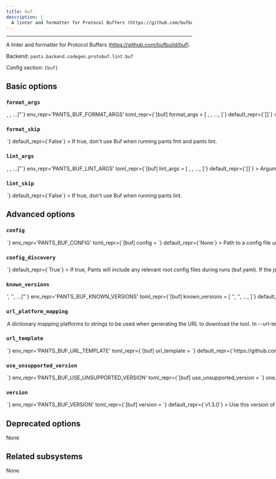 ```yaml
---
title: buf
description: |
  A linter and formatter for Protocol Buffers (https://github.com/bufbuild/buf).
---
```



---

A linter and formatter for Protocol Buffers (https://github.com/bufbuild/buf).

Backend: <span className="color--primary">`pants.backend.codegen.protobuf.lint.buf`</span>

Config section: <span className="color--primary">`[buf]`</span>

<span className={styles.options}>

## Basic options

### `format_args`

<Option
  cli_repr={`--buf-format-args="[<shell_str>, <shell_str>, ...]"`}
  env_repr='PANTS_BUF_FORMAT_ARGS'
  toml_repr={`[buf]
format_args = [
    <shell_str>,
    <shell_str>,
    ...,
]`}
  default_repr={`[]`}
>

Arguments to pass directly to Buf, e.g. `--buf-args='--error-format json'`.

</Option>

### `format_skip`

<Option
  cli_repr={`--[no-]buf-format-skip`}
  env_repr='PANTS_BUF_FORMAT_SKIP'
  toml_repr={`[buf]
format_skip = <bool>`}
  default_repr={`False`}
>

If true, don&#x27;t use Buf when running `pants fmt` and `pants lint`.

</Option>

### `lint_args`

<Option
  cli_repr={`--buf-lint-args="[<shell_str>, <shell_str>, ...]"`}
  env_repr='PANTS_BUF_LINT_ARGS'
  toml_repr={`[buf]
lint_args = [
    <shell_str>,
    <shell_str>,
    ...,
]`}
  default_repr={`[]`}
>

Arguments to pass directly to Buf, e.g. `--buf-args='--error-format json'`.

</Option>

### `lint_skip`

<Option
  cli_repr={`--[no-]buf-lint-skip`}
  env_repr='PANTS_BUF_LINT_SKIP'
  toml_repr={`[buf]
lint_skip = <bool>`}
  default_repr={`False`}
>

If true, don&#x27;t use Buf when running `pants lint`.

</Option>

## Advanced options

### `config`

<Option
  cli_repr={`--buf-config=<file_option>`}
  env_repr='PANTS_BUF_CONFIG'
  toml_repr={`[buf]
config = <file_option>`}
  default_repr={`None`}
>

Path to a config file understood by Buf (https://docs.buf.build/configuration/overview).

Setting this option will disable `[buf].config_discovery`. Use this option if the config is located in a non-standard location.

</Option>

### `config_discovery`

<Option
  cli_repr={`--[no-]buf-config-discovery`}
  env_repr='PANTS_BUF_CONFIG_DISCOVERY'
  toml_repr={`[buf]
config_discovery = <bool>`}
  default_repr={`True`}
>

If true, Pants will include any relevant root config files during runs (`buf.yaml`). If the json format is preferred, the path to the `buf.json` file should be provided in the config option.

Use `[buf].config` instead if your config is in a non-standard location.

</Option>

### `known_versions`

<Option
  cli_repr={`--buf-known-versions="['<str>', '<str>', ...]"`}
  env_repr='PANTS_BUF_KNOWN_VERSIONS'
  toml_repr={`[buf]
known_versions = [
    '<str>',
    '<str>',
    ...,
]`}
  default_repr={`[\n  "v1.3.0|linux_arm64 |fbfd53c501451b36900247734bfa4cbe86ae05d0f51bc298de8711d5ee374ee5|13940828",\n  "v1.3.0|linux_x86_64|e29c4283b1cd68ada41fa493171c41d7605750d258fcd6ecdf692a63fae95213|15267162",\n  "v1.3.0|macos_arm64 |147985d7f2816a545792e38b26178ff4027bf16cd3712f6e387a4e3692a16deb|15391890",\n  "v1.3.0|macos_x86_64|3b6bd2e5a5dd758178aee01fb067261baf5d31bfebe93336915bfdf7b21928c4|15955291"\n]`}
>

Known versions to verify downloads against.

Each element is a pipe-separated string of `version|platform|sha256|length` or
`version|platform|sha256|length|url_override`, where:

- `version` is the version string
- `platform` is one of `[linux_arm64,linux_x86_64,macos_arm64,macos_x86_64]`
- `sha256` is the 64-character hex representation of the expected sha256
  digest of the download file, as emitted by `shasum -a 256`
- `length` is the expected length of the download file in bytes, as emitted by
  `wc -c`
- (Optional) `url_override` is a specific url to use instead of the normally
  generated url for this version

E.g., `3.1.2|macos_x86_64|6d0f18cd84b918c7b3edd0203e75569e0c7caecb1367bbbe409b44e28514f5be|42813`.
and `3.1.2|macos_arm64 |aca5c1da0192e2fd46b7b55ab290a92c5f07309e7b0ebf4e45ba95731ae98291|50926|https://example.mac.org/bin/v3.1.2/mac-aarch64-v3.1.2.tgz`.

Values are space-stripped, so pipes can be indented for readability if necessary.

</Option>

### `url_platform_mapping`

<Option
  cli_repr={`--buf-url-platform-mapping="{'key1': val1, 'key2': val2, ...}"`}
  env_repr='PANTS_BUF_URL_PLATFORM_MAPPING'
  toml_repr={`[buf.url_platform_mapping]
key1 = val1
key2 = val2
...`}
  default_repr={`{\n  "linux_arm64": "Linux-aarch64",\n  "linux_x86_64": "Linux-x86_64",\n  "macos_arm64": "Darwin-arm64",\n  "macos_x86_64": "Darwin-x86_64"\n}`}
>

A dictionary mapping platforms to strings to be used when generating the URL to download the tool.

In `--url-template`, anytime the `{platform}` string is used, Pants will determine the current platform, and substitute `{platform}` with the respective value from your dictionary.

For example, if you define `{"macos_x86_64": "apple-darwin", "linux_x86_64": "unknown-linux"}`, and run Pants on Linux with an intel architecture, then `{platform}` will be substituted in the `--url-template` option with `unknown-linux`.

</Option>

### `url_template`

<Option
  cli_repr={`--buf-url-template=<str>`}
  env_repr='PANTS_BUF_URL_TEMPLATE'
  toml_repr={`[buf]
url_template = <str>`}
  default_repr={`https://github.com/bufbuild/buf/releases/download/{version}/buf-{platform}.tar.gz`}
>

URL to download the tool, either as a single binary file or a compressed file (e.g. zip file). You can change this to point to your own hosted file, e.g. to work with proxies or for access via the filesystem through a `file:$abspath` URL (e.g. `file:/this/is/absolute`, possibly by [templating the buildroot in a config file](https://www.pantsbuild.org/2.26/docs/using-pants/key-concepts/options#config-file-entries)).

Use `{version}` to have the value from `--version` substituted, and `{platform}` to have a value from `--url-platform-mapping` substituted in, depending on the current platform. For example, https://github.com/.../protoc-&#123;version&#125;-&#123;platform&#125;.zip.

</Option>

### `use_unsupported_version`

<Option
  cli_repr={`--buf-use-unsupported-version=<UnsupportedVersionUsage>`}
  env_repr='PANTS_BUF_USE_UNSUPPORTED_VERSION'
  toml_repr={`[buf]
use_unsupported_version = <UnsupportedVersionUsage>`}
  one_of='error, warning'
  default_repr={`error`}
>

What action to take in case the requested version of Buf is not supported.

Supported Buf versions: unspecified

</Option>

### `version`

<Option
  cli_repr={`--buf-version=<str>`}
  env_repr='PANTS_BUF_VERSION'
  toml_repr={`[buf]
version = <str>`}
  default_repr={`v1.3.0`}
>

Use this version of Buf.

</Option>

## Deprecated options

None

## Related subsystems

None

</span>
